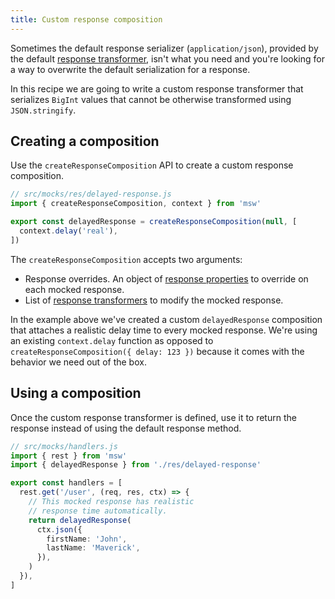 ```yaml
---
title: Custom response composition
---
```


Sometimes the default response serializer (`application/json`), provided by the default [response transformer](/docs/basics/response-transformer), isn't what you need and you're looking for a way to overwrite the default serialization for a response.

In this recipe we are going to write a custom response transformer that serializes `BigInt` values that cannot be otherwise transformed using `JSON.stringify`.

## Creating a composition

Use the `createResponseComposition` API to create a custom response composition.

```js
// src/mocks/res/delayed-response.js
import { createResponseComposition, context } from 'msw'

export const delayedResponse = createResponseComposition(null, [
  context.delay('real'),
])
```

The `createResponseComposition` accepts two arguments:

- Response overrides. An object of [response properties](/docs/api/response) to override on each mocked response.
- List of [response transformers](/docs/basics/response-transformer) to modify the mocked response.

In the example above we've created a custom `delayedResponse` composition that attaches a realistic delay time to every mocked response. We're using an existing `context.delay` function as opposed to `createResponseComposition({ delay: 123 })` because it comes with the behavior we need out of the box.

## Using a composition

Once the custom response transformer is defined, use it to return the response instead of using the default response method.

```ts
// src/mocks/handlers.js
import { rest } from 'msw'
import { delayedResponse } from './res/delayed-response'

export const handlers = [
  rest.get('/user', (req, res, ctx) => {
    // This mocked response has realistic
    // response time automatically.
    return delayedResponse(
      ctx.json({
        firstName: 'John',
        lastName: 'Maverick',
      }),
    )
  }),
]
```
